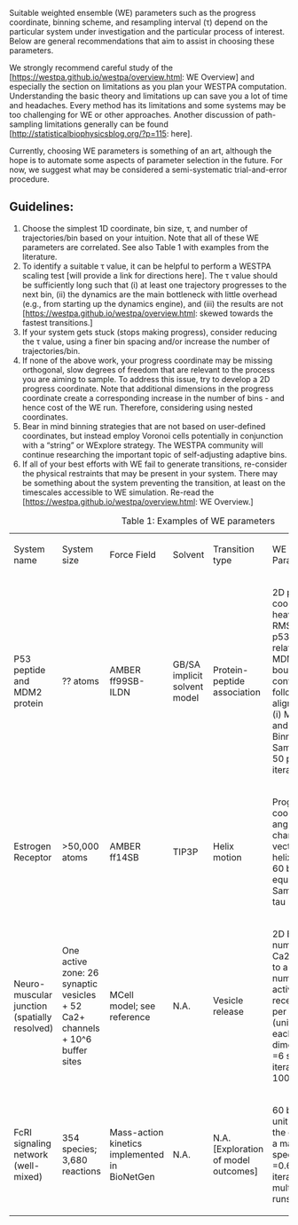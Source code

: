 Suitable weighted ensemble (WE) parameters such as the progress coordinate, binning scheme, and resampling interval (τ) depend on the particular system under investigation and the particular process of interest.  Below are general recommendations that aim to assist in choosing these parameters.

We strongly recommend careful study of the [https://westpa.github.io/westpa/overview.html: WE Overview] and especially the section on limitations as you plan your WESTPA computation.  Understanding the basic theory and limitations up can save you a lot of time and headaches.  Every method has its limitations and some systems may be too challenging for WE or other approaches.  Another discussion of path-sampling limitations generally can be found [http://statisticalbiophysicsblog.org/?p=115: here].

Currently, choosing WE parameters is something of an art, although the hope is to automate some aspects of parameter selection in the future.  For now, we suggest what may be considered a semi-systematic trial-and-error procedure.

==Guidelines:==
# Choose the simplest 1D coordinate, bin size, τ, and number of trajectories/bin based on your intuition.  Note that all of these WE parameters are correlated. See also Table 1 with examples from the literature. 
# To identify a suitable τ value, it can be helpful to perform a WESTPA scaling test [will provide a link for directions here]. The τ value should be sufficiently long such that (i) at least one trajectory progresses to the next bin, (ii) the dynamics are the main bottleneck with little overhead (e.g., from starting up the dynamics engine), and (iii) the results are not [https://westpa.github.io/westpa/overview.html: skewed towards the fastest transitions.] 
# If your system gets stuck (stops making progress), consider reducing the τ value, using a finer bin spacing and/or increase the number of trajectories/bin.
# If none of the above work, your progress coordinate may be missing orthogonal, slow degrees of freedom that are relevant to the process you are aiming to sample. To address this issue, try to develop a 2D progress coordinate.  Note that additional dimensions in the progress coordinate create a corresponding increase in the number of bins - and hence cost of the WE run.  Therefore, considering using nested coordinates.
# Bear in mind binning strategies that are not based on user-defined coordinates, but instead employ Voronoi cells potentially in conjunction with a “string” or WExplore strategy.  The WESTPA community will continue researching the important topic of self-adjusting adaptive bins.
# If all of your best efforts with WE fail to generate transitions, re-consider the physical restraints that may be present in your system.  There may be something about the system preventing the transition, at least on the timescales accessible to WE simulation.  Re-read the [https://westpa.github.io/westpa/overview.html: WE Overview.]

{| class="wikitable"
|+Table 1: Examples of WE parameters
|-
|System name
|System size
|Force Field
|Solvent
|Transition type
|WE Parameters 
|Reference
|-
|P53 peptide and MDM2 protein
|?? atoms
|AMBER ff99SB-ILDN
|GB/SA implicit solvent model
|Protein-peptide association
|2D progress coordinate: heavy-atom RMSD of p53 peptide relative to its MDM2-bound conformation following alignment on (i) MDM2 and (ii) itself.
Binning: ??
Sampling: = 50 ps; 396 iterations
|Zwier et al.,
J. Phys. Chem. Lett. 7: 3440 (2016)
|-
|Estrogen Receptor
|>50,000 atoms
|AMBER ff14SB
|TIP3P
|Helix motion
|Progress coordinate:  angular change of vector along helix Binning:  60 bins of equal width
Sampling:  tau = 5 ps
|
|-
|Neuro-muscular junction (spatially resolved)
|One active zone: 26 synaptic vesicles + 52 Ca2+ channels + 10^6 buffer sites
|MCell model; see reference
|N.A.
|Vesicle release
|2D Bins: number of Ca2+ bound to a vesicle number of activated receptors per vesicle (unit width each dimension). =6 s; 500 iterations; 100 WE runs
|Donovan et al., PLoS Comput Biol 12(2):
E1004611 (2016)
|-
|FcRI signaling network (well-mixed)
|354 species; 3,680 reactions
|Mass-action kinetics implemented in BioNetGen
|N.A.
|N.A. [Exploration of model outcomes]
|60 bins of unit width in the counts of a marker species; =0.6s; 100 iterations; multiple WE runs
|Donovan et al., J. Chem. Phys. 139, 115105 (2013). 
|}




